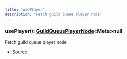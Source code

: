 ```yaml
---
title: 'usePlayer'
description: 'Fetch guild queue player node'
---
```


### usePlayer(): [GuildQueuePlayerNode](/api/classes/GuildQueuePlayerNode)\<Meta>null

Fetch guild queue player node

- [Source](https://github.com/androz2091/discord-player/blob/ce04b3f4c6671029ce4d4aa9090e56ac7e7f5666/packages/discord-player/src/hooks/usePlayer.ts#L8)
